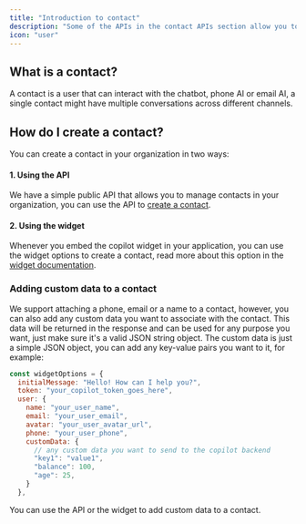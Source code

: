 ```yaml
---
title: "Introduction to contact"
description: "Some of the APIs in the contact APIs section allow you to create, list, and delete contacts."
icon: "user"
---
```



## What is a contact?

A contact is a user that can interact with the chatbot, phone AI or email AI, a single contact might have multiple conversations across different channels.


## How do I create a contact?

You can create a contact in your organization in two ways:

#### 1. Using the API
We have a simple public API that allows you to manage contacts in your organization, you can use the API to [create a contact](/api-reference/contacts/create).

#### 2. Using the widget
Whenever you embed the copilot widget in your application, you can use the widget options to create a contact, read more about this option in the [widget documentation](/widget/embed#identifying-chat-users-contacts).


### Adding custom data to a contact

We support attaching a phone, email or a name to a contact, however, you can also add any custom data you want to associate with the contact. This data will be returned in the response and can be used for any purpose you want, just make sure it's a valid JSON string object.
The custom data is just a simple JSON object, you can add any key-value pairs you want to it, for example:

```jsx
const widgetOptions = {
  initialMessage: "Hello! How can I help you?",
  token: "your_copilot_token_goes_here",
  user: {
    name: "your_user_name",
    email: "your_user_email",
    avatar: "your_user_avatar_url",
    phone: "your_user_phone",
    customData: {
      // any custom data you want to send to the copilot backend 
      "key1": "value1",
      "balance": 100,
      "age": 25,
    }
  },
```

You can use the API or the widget to add custom data to a contact.